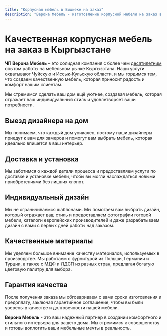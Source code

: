 ```yaml
---
title: "Корпусная мебель в Бишкеке на заказ"
description: "Верона Мебель - изготовление корпусной мебели на заказ в Бишкеке. Качественная мебель по индивидуальному дизайну."
---
```


# Качественная корпусная мебель на заказ в Кыргызстане

**ЧП Верона Мебель** – это солидная компания с более чем [десятилетним](https://diesel.elcat.kg/index.php?showtopic=3179671) опытом работы на мебельном рынке Кыргызстана.
Наши услуги охватывают Чуйскую и Иссык-Кульскую области, и мы гордимся тем, что создаем качественную мебель, которая приносит радость и комфорт нашим клиентам.

Мы стремимся сделать ваш дом ещё уютнее, создавая мебель, которая отражает ваш индивидуальный стиль и удовлетворяет ваши потребности.

## Выезд дизайнера на дом

Мы понимаем, что каждый дом уникален, поэтому наши дизайнеры приедут к вам для замеров и помогут вам выбрать мебель, которая идеально впишется в ваш интерьер.

## Доставка и установка

Мы заботимся о каждой детали процесса и предоставляем услуги по доставке и установке мебели, чтобы вы могли наслаждаться новыми приобретениями без лишних хлопот.

## Индивидуальный дизайн

Мы не ограничиваемся шаблонами. Мы помогаем вам выбрать дизайн, который отражает ваш стиль и предоставляем фотографии готовой мебели, каталоги европейских производителей и даже разрабатываем дизайн с вами с первых дней работы над заказом.

## Качественные материалы

Мы уделяем большое внимание качеству материалов, используемых в производстве. Мы работаем с фурнитурой из Польши, Германии и Турции, а также с МДФ и ЛДСП из разных стран, предлагая богатую цветовую палитру для выбора.

## Гарантия качества

После получения заказа мы обговариваем с вами сроки изготовления и предоплату, заключая гарантийное соглашение, чтобы вы были уверены в качестве и долговечности нашей мебели.

**Верона Мебель** - это ваш надежный партнер в создании комфортного и стильного интерьера для вашего дома. Мы стремимся к совершенству и готовы воплотить ваши мебельные мечты в реальность.
